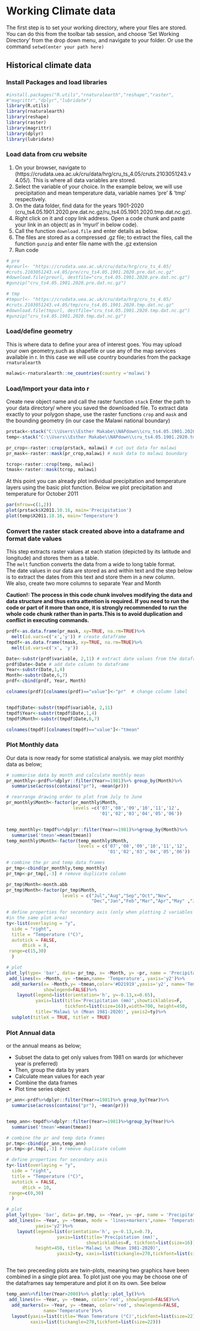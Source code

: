 # Working Climate data

The first step is to set your working directory, where your files are stored. You can do this from the toolbar tab session, and choose 'Set Working Directory' from the drop down menu, and navigate to your folder. Or use the command `setwd(enter your path here)`

## Historical climate data

### Install Packages and load libraries


```r
#install.packages("R.utils","rnaturalearth","reshape","raster",
#"magrittr","dplyr","lubridate")
library(R.utils)
library(rnaturalearth)
library(reshape)
library(raster)
library(magrittr)
library(dplyr)
library(lubridate)
```

### Load data from cru website

1. On your browser, navigate to (https://crudata.uea.ac.uk/cru/data/hrg/cru_ts_4.05/cruts.2103051243.v4.05/). This is where all data variables are stored. 
2. Select the variable of your choice. In the example below, we will use precipitation and mean temperature data, variable names 'pre' & 'tmp' respectively. 
3. On the data folder, find data for the years 1901-2020 
(cru_ts4.05.1901.2020.pre.dat.nc.gz/ru_ts4.05.1901.2020.tmp.dat.nc.gz). 
4. Right click on it and copy link address. Open a code chunk and paste your link in an object( as in 'myurl' in below code).
5. Call the function `download.file` and enter details as below.
6. The files are stored as a compressed .gz file; to extract the files, call the function `gunzip` and enter file name with the .gz extension
7. Run code


```r

# pre
#preurl<- "https://crudata.uea.ac.uk/cru/data/hrg/cru_ts_4.05/
#cruts.2103051243.v4.05/pre/cru_ts4.05.1901.2020.pre.dat.nc.gz"
#download.file(preurl, destfile="cru_ts4.05.1901.2020.pre.dat.nc.gz")
#gunzip("cru_ts4.05.1901.2020.pre.dat.nc.gz")

# tmp
#tmpurl<- "https://crudata.uea.ac.uk/cru/data/hrg/cru_ts_4.05/
#cruts.2103051243.v4.05/tmp/cru_ts4.05.1901.2020.tmp.dat.nc.gz"
#download.file(tmpurl, destfile="cru_ts4.05.1901.2020.tmp.dat.nc.gz")
#gunzip("cru_ts4.05.1901.2020.tmp.dat.nc.gz")
```

### Load/define geometry
This is where data to define your area of interest goes.
You may upload your own geometry,such as shapefile or use any of the map services available in r. In this case we will use country boundaries from the package `rnaturalearth`

```r
malawi<-rnaturalearth::ne_countries(country ='malawi')
```

### Load/Import your data into r
Create new object name and call the raster function `stack`
Enter the path to your data directory/ where you saved the downloaded file.
To extract data exactly to your polygon shape, use the raster functions `crop` and `mask` and the bounding geometry (in our case the Malawi national boundary)

```r

prstack<-stack("C:\\Users\\Esther Makabe\\NAPdown\\cru_ts4.05.1901.2020.pre.dat.nc")
temp<-stack("C:\\Users\\Esther Makabe\\NAPdown\\cru_ts4.05.1901.2020.tmp.dat.nc")

pr_crop<-raster::crop(prstack, malawi) # cut out data for malawi
pr_mask<-raster::mask(pr_crop,malawi) # mask data to malawi boundary

tcrop<-raster::crop(temp, malawi)
tmask<-raster::mask(tcrop, malawi)

```

At this point you can already plot individual precipitation and temperature layers using the basic plot function. Below we plot precipitation and temperature  for October 2011

```r
par(mfrow=c(1,2))
plot(prstack$X2011.10.16, main='Precipitation')
plot(temp$X2011.10.16, main='Temperature')
```


### Convert the raster stack created above into a dataframe and format date values
This step extracts raster values at each station (depicted by its latitude and longitude) and stores them as a table.  
The `melt` function converts the data from a wide to long table format.     
The date values in our data are stored as and within text and the step below is to extract the dates from this text and store them in a new column.     
We also, create two more columns to separate Year and Month  

__Caution!: The process in this code chunk involves modifying the data and data structure and thus extra attention is required. If you need to run the code or part of it more than once, it is strongly recommended to run the whole code chunk rather than in parts.This is to avoid duplication and conflict in executing commands.__ 

```r

prdf<-as.data.frame(pr_mask, xy=TRUE, na.rm=TRUE)%>%
  melt(id.vars=c('x','y')) # create dataframe
tmpdf<-as.data.frame(tmask, xy=TRUE, na.rm=TRUE)%>%
  melt(id.vars=c('x', 'y'))

Date<-substr(prdf$variable, 2,11) # extract date values from the dataframe
prdf$Date<-Date # add date column to dataframe
Year<-substr(Date,1,4)
Month<-substr(Date,6,7)
prdf<-cbind(prdf, Year, Month)

colnames(prdf)[colnames(prdf)=="value"]<-"pr"  # change column label


tmpdf$Date<-substr(tmpdf$variable, 2,11) 
tmpdf$Year<-substr(tmpdf$Date,1,4)
tmpdf$Month<-substr(tmpdf$Date,6,7)

colnames(tmpdf)[colnames(tmpdf)=="value"]<-"tmean" 

```

### Plot Monthly data
Our data is now ready for some statistical analysis.
we may plot monthly data as below;

```r
# summarise data by month and calculate monthly mean
pr_monthly<-prdf%>%dplyr::filter(Year>=1981)%>% group_by(Month)%>%
  summarise(across(contains("pr"), ~mean(pr))) 

# rearrange drawing order to plot from July to June
pr_monthly$Month<-factor(pr_monthly$Month,
                         levels =c('07','08','09','10','11','12',
                                   '01','02','03','04','05','06'))


temp_monthly<-tmpdf%>%dplyr::filter(Year>=1981)%>%group_by(Month)%>%
  summarise('tmean'=mean(tmean))
temp_monthly$Month<-factor(temp_monthly$Month, 
                           levels = c('07','08','09','10','11','12',
                                      '01','02','03','04','05','06'))

# combine the pr and temp data frames 
pr_tmp<-cbind(pr_monthly,temp_monthly) 
pr_tmp<-pr_tmp[,-3] # remove duplicate column

pr_tmp$Month<-month.abb
pr_tmp$Month<-factor(pr_tmp$Month, 
                     levels = c("Jul","Aug","Sep","Oct","Nov", 
                                "Dec","Jan","Feb","Mar","Apr","May" ,"Jun"))
 
# define properties for secondary axis (only when plotting 2 variables 
#in the same plot area)
ty<-list(overlaying = "y",
  side = "right",
  title = "Temperature (°C)",
  autotick = FALSE,
      dtick = 8,
 range=c(15,30)
  )

# plot 
plot_ly(type= 'bar', data= pr_tmp, x= ~Month, y= ~pr, name = 'Precipitation')%>%
 add_lines(x= ~Month, y= ~tmean,name= 'Temperature', yaxis='y2')%>%
  add_markers(x= ~Month,y= ~tmean,color='#D21919',yaxis='y2', name='Temperature', 
              showlegend=FALSE)%>%
    layout(legend=list(orientation='h', y=-0.13,x=0.65), 
           yaxis=list(title='Precipitation (mm)',showticklables=F,
                      tickfont=list(size=16)),width=700, height=450, 
           title='Malawi \n (Mean 1981-2020)', yaxis2=ty)%>%
  subplot(titleX = TRUE, titleY = TRUE)
```

### Plot Annual data
or the annual means as below;  

+ Subset the data to get only values from 1981 on wards (or whichever year is preferred)
+ Then, group the data by years
+ Calculate mean values for each year
+ Combine the data frames
+ Plot time series object


```r

pr_ann<-prdf%>%dplyr::filter(Year>=1981)%>% group_by(Year)%>%
  summarise(across(contains("pr"), ~mean(pr))) 


temp_ann<-tmpdf%>%dplyr::filter(Year>=1981)%>%group_by(Year)%>%
  summarise('tmean'=mean(tmean))

# combine the pr and temp data frames
pr.tmp<-cbind(pr_ann,temp_ann) 
pr.tmp<-pr.tmp[,-3] # remove duplicate column

# define properties for secondary axis
ty<-list(overlaying = "y",
  side = "right",
  title = "Temperature (°C)",
  autotick = FALSE,
      dtick = 10,
 range=c(0,30)
  )

# plot 
plot_ly(type= 'bar', data= pr.tmp, x= ~Year, y= ~pr, name = 'Precipitation')%>%
 add_lines(x= ~Year, y= ~tmean, mode = 'lines+markers',name= 'Temperature',
           yaxis='y2')%>%
    layout(legend=list(orientation='h', y=-0.13,x=0.7), 
                   yaxis=list(title='Precipitation (mm)',
                              showticklables=F, tickfont=list(size=16)),width=700, 
           height=450, title='Malawi \n (Mean 1981-2020)', 
                   yaxis2=ty, xaxis=list(tickangle=270,tickfont=list(size=16)))



```



The two preceeding plots are twin-plots, meaning two graphics have been combined in a single plot area. 
To plot just one you may be choose one of the dataframes say temperature and plot it on its own. See below


```r

temp_ann%>%filter(Year>2000)%>% plotly::plot_ly()%>%
 add_lines(x= ~Year, y= ~tmean, color='red', showlegend=FALSE)%>%
  add_markers(x= ~Year, y= ~tmean, color='red', showlegend=FALSE, 
              name='Temperature')%>%
  layout(yaxis=list(title='Mean Temerature (°C)',tickfont=list(size=22)),
         xaxis=list(tickangle=270,tickfont=list(size=22)))

```

